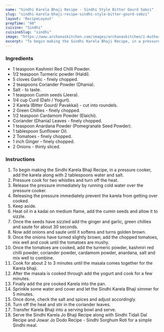 ---
name: "Sindhi Karela Bhaji Recipe - Sindhi Style Bitter Gourd Sabzi"
slug: "sindhi-karela-bhaji-recipe-sindhi-style-bitter-gourd-sabzi"
layout: 'RecipeLayout'
prepTime: "40"
cuisine: "Sindhi"
cuisineSlug: "sindhi"
image: "https://www.archanaskitchen.com/images/archanaskitchen/1-Author/nithya.anantham/Sindhi_Karela_Bhaji_Recipe_27_1600.jpg"
excerpt: "To begin making the Sindhi Karela Bhaji Recipe, in a pressure cooker, add the karela along with 2 tablespoons water and salt"
---

### Ingredients

- 1 teaspoon Kashmiri Red Chilli Powder.
- 1/2 teaspoon Turmeric powder (Haldi).
- 5 cloves Garlic - finely chopped.
- 2 teaspoons Coriander Powder (Dhania).
- Salt - to taste.
- 1 teaspoon Cumin seeds (Jeera).
- 1/4 cup Curd (Dahi / Yogurt).
- 2 Karela (Bitter Gourd/ Pavakkai) - cut into roundels.
- 2 Green Chillies - finely chopped.
- 1/2 teaspoon Cardamom Powder (Elaichi).
- Coriander (Dhania) Leaves - finely chopped.
- 1 teaspoon Anardana Powder (Pomegranate Seed Powder).
- 1 tablespoon Sunflower Oil.
- 2 Tomatoes - finely chopped.
- 1 inch Ginger - finely chopped.
- 2 Onions - thinly sliced.

### Instructions

1. To begin making the Sindhi Karela Bhaji Recipe, in a pressure cooker, add the karela along with 2 tablespoons water and salt.
1. Pressure cook for two whistles and turn off the heat.
1. Release the pressure immediately by running cold water over the pressure cooker.
1. Releasing the pressure immediately prevent the karela from getting over cooked.
1. Keep aside.
1. Heat oil in a kadai on medium flame, add the cumin seeds and allow it to sizzle.
1. Once the seeds have sizzled add the ginger and garlic, green chillies and saute for about 30 seconds.
1. Now add onions and saute until it softens and turns golden brown.
1. Once the onions have turned slightly brown; add the chopped tomatoes, mix well and cook until the tomatoes are mushy.
1. Once the tomatoes are cooked, add the turmeric powder, kashmiri red chilli powder, coriander powder, cardamom powder, anardana, salt and mix well to combine.
1. Cook for about 2 to 3 minutes until the masala comes together for the Karela bhaji.
1. After the masala is cooked through add the yogurt and cook for a few minutes.
1. Finally add the pre cooked Karela into the pan.
1. Sprinkle some water and cover and let the Sindhi Karela Bhaji simmer for 5 minutes.
1. Once done, check the salt and spices and adjust accordingly.
1. Turn off the heat and stir in the coriander leaves.
1. Transfer Karela Bhaji into a serving bowl and serve.
1.  Serve the Sindhi Karela Jo Bhaji Recipe along with Sindhi Tidali Dal Recipe and Jowar Jo Dodo Recipe - Sindhi Sorghum Roti for a simple Sindhi meal.

